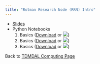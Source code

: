 ```yaml
---
title: "Rotman Research Node (RRN) Intro"
---
```


* [Slides](abc.pdf)
* Python Notebooks
    1. Basics (<a href="" download="2_Basics.ipynb">Download</a> or [![](colab-badge.svg)](https://colab.research.google.com/github.com/tdmdal/python-workshop/blob/master/docs/2_Basics.ipynb))
    2. Basics (<a href="" download="2_Basics.ipynb">Download</a> or [![](colab-badge.svg)](https://colab.research.google.com/github.com/tdmdal/python-workshop/blob/master/docs/2_Basics.ipynb))
    3. Basics (<a href="" download="2_Basics.ipynb">Download</a> or [![](colab-badge.svg)](https://colab.research.google.com/github.com/tdmdal/python-workshop/blob/master/docs/2_Basics.ipynb))

Back to [TDMDAL Computing Page](https://tdmdal.github.io/)